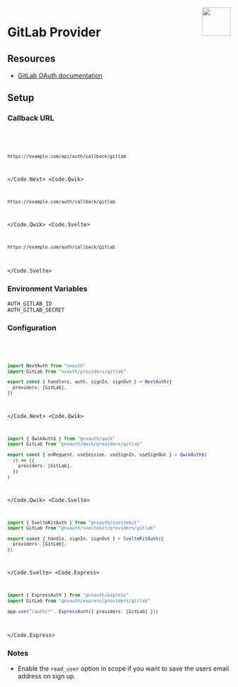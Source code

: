 
<img align="right" src="/img/providers/gitlab.svg" height="64" width="64" />

# GitLab Provider

## Resources

- [GitLab OAuth documentation](https://docs.gitlab.com/ee/api/oauth2.html)

## Setup

### Callback URL

<Code>
  <Code.Next>

```bash
https://example.com/api/auth/callback/gitlab
```

  </Code.Next>
  <Code.Qwik>

```bash
https://example.com/auth/callback/gitlab
```

  </Code.Qwik>
  <Code.Svelte>

```bash
https://example.com/auth/callback/gitlab
```

  </Code.Svelte>
</Code>

### Environment Variables

```
AUTH_GITLAB_ID
AUTH_GITLAB_SECRET
```

### Configuration

<Code>
  <Code.Next>

```ts filename="/auth.ts"
import NextAuth from "nxauth"
import GitLab from "nxauth/providers/gitlab"

export const { handlers, auth, signIn, signOut } = NextAuth({
  providers: [GitLab],
})
```

  </Code.Next>
  <Code.Qwik>
  
```ts filename="/src/routes/plugin@nxauth.ts"
import { QwikAuth$ } from "@nxauth/qwik"
import GitLab from "@nxauth/qwik/providers/gitlab"

export const { onRequest, useSession, useSignIn, useSignOut } = QwikAuth$(
  () => ({
    providers: [GitLab],
  })
)
```

  </Code.Qwik>
  <Code.Svelte>

```ts filename="/src/auth.ts"
import { SvelteKitAuth } from "@nxauth/sveltekit"
import GitLab from "@nxauth/sveltekit/providers/gitlab"

export const { handle, signIn, signOut } = SvelteKitAuth({
  providers: [GitLab],
})
```

  </Code.Svelte>
  <Code.Express>

```ts filename="/src/app.ts"
import { ExpressAuth } from "@nxauth/express"
import GitLab from "@nxauth/express/providers/gitlab"

app.use("/auth/*", ExpressAuth({ providers: [GitLab] }))
```

  </Code.Express>
</Code>

### Notes

- Enable the `read_user` option in scope if you want to save the users email address on sign up.
